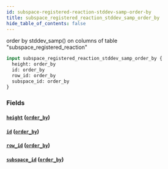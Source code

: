 ```yaml
---
id: subspace-registered-reaction-stddev-samp-order-by
title: subspace_registered_reaction_stddev_samp_order_by
hide_table_of_contents: false
---
```


order by stddev_samp() on columns of table "subspace_registered_reaction"

```graphql
input subspace_registered_reaction_stddev_samp_order_by {
  height: order_by
  id: order_by
  row_id: order_by
  subspace_id: order_by
}
```

### Fields

#### [`height`](#) ([`order_by`](../enums/order-by))

#### [`id`](#) ([`order_by`](../enums/order-by))

#### [`row_id`](#) ([`order_by`](../enums/order-by))

#### [`subspace_id`](#) ([`order_by`](../enums/order-by))
